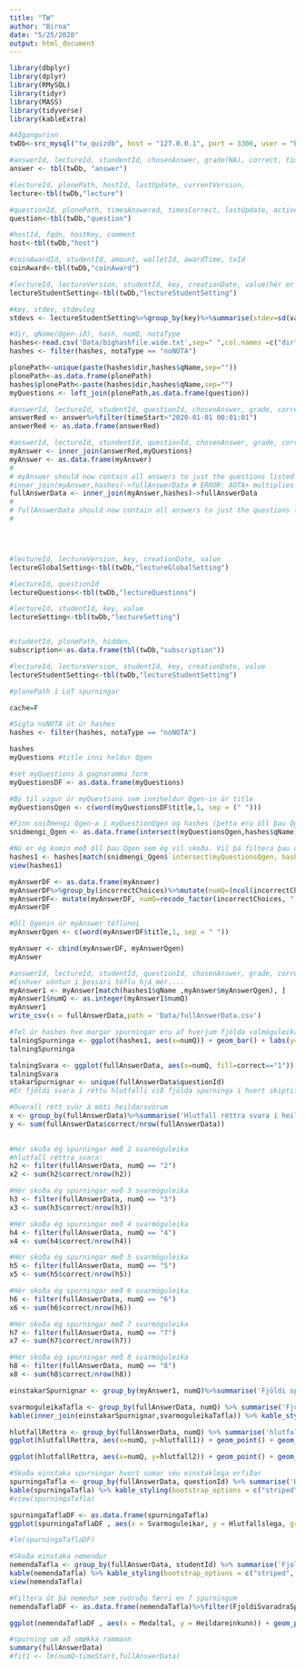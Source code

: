 ```yaml
---
title: "TW"
author: "Birna"
date: "5/25/2020"
output: html_document
---
```

```r

library(dbplyr)
library(dplyr)
library(RMySQL)
library(tidyr)
library(MASS)
library(tidyverse)
library(kableExtra)


```

```r
#Aðgangurinn
twDb<-src_mysql("tw_quizdb", host = "127.0.0.1", port = 3306, user = "bbg16", password = "ATldnqd6eohr")

#answerId, lectureId, stundentId, chosenAnswer, grade(NA), correct, timeStart, timeEnd, practice, coinsAwarded
answer <- tbl(twDb, "answer")

#lectureId, plonePath, hostId, lastUpdate, currentVersion, 
lecture<-tbl(twDb,"lecture")

#questionId, plonePath, timesAnswered, timesCorrect, lastUpdate, active, qnType, qnType, correctChoices, incorrectChoices, qnType, correctChoices, incorrectChoices, title
question<-tbl(twDb,"question")

#hostId, fqdn, hostKey, comment
host<-tbl(twDb,"host")

#coinAwardId, studentId, amount, walletId, awardTime, txId
coinAward<-tbl(twDb,"coinAward")

#lectureId, lectureVersion, studentId, key, creationDate, value(hér er value eitthvað flippuð tala)
lectureStudentSetting<-tbl(twDb,"lectureStudentSetting")

#key, stdev, stdevlog
stdevs <- lectureStudentSetting%>%group_by(key)%>%summarise(stdev=sd(value,na.rm=T),stdevlog=sd(log2(value),na.rm=T))

#dir, qName(Qgen-ið), hash, numQ, notaType
hashes<-read.csv('Data/bighashfile.wide.txt',sep=" ",col.names =c("dir","qName","hash","hash2","hash3","numQ","notaType"),na.strings = ".")
hashes <- filter(hashes, notaType == "noNOTA")

plonePath<-unique(paste(hashes$dir,hashes$qName,sep=""))
plonePath<-as.data.frame(plonePath)
hashes$plonePath<-paste(hashes$dir,hashes$qName,sep="")
myQuestions <- left_join(plonePath,as.data.frame(question))

#answerId, lectureId, studentId, questionId, chosenAnswer, grade, correct, timeStart, timeEnd, practice, coinsAwarded, lectureVersion
answerRed <- answer%>%filter(timeStart>"2020-01-01 00:01:01")
answerRed <- as.data.frame(answerRed)

#answerId, lectureId, stundentId, questionId, chosenAnswer, grade, correct, timeStart, timeEnd, practice, coinsAwarded, lectureVersion, plonePath, timesAnswered, timesCorrect, lastUpdate, active, qnType, correctChoices, incorrectChoices, title(inniheldurQgen)
myAnswer <- inner_join(answerRed,myQuestions)
myAnswer <- as.data.frame(myAnswer)
#
# myAnswer should now contain all answers to just the questions listed in the hash file
#inner_join(myAnswer,hashes)->fullAnswerData # ERROR: AOTA+ multiplies the dimension!!!
fullAnswerData <- inner_join(myAnswer,hashes)->fullAnswerData
#
# fullAnswerData should now contain all answers to just the questions listed in the hash file, plus additional info
#




#lectureId, lectureVersion, key, creationDate, value
lectureGlobalSetting<-tbl(twDb,"lectureGlobalSetting")

#lectureId, questionId
lectureQuestions<-tbl(twDb,"lectureQuestions")

#lectureId, studentId, key, value
lectureSetting<-tbl(twDb,"lectureSetting")


#studentId, plonePath, hidden, 
subscription<-as.data.frame(tbl(twDb,"subscription"))

#lectureId, lectureVersion, studentId, key, creationDate, value
lectureStudentSetting<-tbl(twDb,"lectureStudentSetting")

#plonePath í LoT spurningar

```

```r
cache=F

#Sigta noNOTA út úr hashes
hashes <- filter(hashes, notaType == "noNOTA")

hashes
myQuestions #title inni heldur Qgen

#set myQuestions á gagnaramma form
myQuestionsDF <- as.data.frame(myQuestions)

#Bý til vigur úr myQuestions sem inniheldur Qgen-in úr title
myQuestionsQgen <- c(word(myQuestionsDF$title,1, sep = (" ")))

#Finn sniðmengi Qgen-a í myQuestionQgen og hashes (þetta eru öll þau Qgen sem ég á að skoða)
snidmengi_Qgen <- as.data.frame(intersect(myQuestionsQgen,hashes$qName))

#Nú er ég komin með öll þau Qgen sem ég vil skoða. Vil þá filtera þau út úr hashes
hashes1 <- hashes[match(snidmengi_Qgen$`intersect(myQuestionsQgen, hashes$qName)`,hashes$qName), ]
view(hashes1)

myAnswerDF <- as.data.frame(myAnswer)
myAnswerDF%>%group_by(incorrectChoices)%>%mutate(numQ=(ncol(incorrectChoices)))
myAnswerDF<- mutate(myAnswerDF, numQ=recode_factor(incorrectChoices, "[1]"="2", "[1, 2]"="3","[1, 2, 3]"="4", "[1, 2, 3, 4]"="5", "[1, 2, 3, 4, 5]"="6", "[1, 2, 3, 4, 5, 6]"="7", "[1, 2, 3, 4, 5, 6, 7]"="8") )
myAnswerDF

#Öll Qgenin úr myAnswer töflunni
myAnswerQgen <- c(word(myAnswerDF$title,1, sep = " "))

myAnswer <- cbind(myAnswerDF, myAnswerQgen)
myAnswer

#answerId, lectureId, studentId, questionId, chosenAnswer, grade, correct, timeStart, timeEnd, practice
#Einhver vöntun í þessari töflu hjá mér.... 
myAnswer1 <- myAnswer[match(hashes1$qName ,myAnswer$myAnswerQgen), ]
myAnswer1$numQ <- as.integer(myAnswer1$numQ)
myAnswer1
write_csv(x = fullAnswerData,path = 'Data/fullAnswerData.csv')

```

```r
#Tel úr hashes hve margar spurningar eru af hverjum fjölda valmöguleika
talningSpurninga <- ggplot(hashes1, aes(x=numQ)) + geom_bar() + labs(y="Fjöldi spurninga", x="Fjöldi svarmögueleika")
talningSpurninga
```
```r
talningSvara <- ggplot(fullAnswerData, aes(x=numQ, fill=correct=="1")) + geom_bar() + labs(y="Fjöldi svara", x="Fjöldi svarmögueleika", fill="Correct/Incorrect")
talningSvara
stakarSpurnignar <- unique(fullAnswerData$questionId)
#Er fjöldi svara í réttu hlutfalli við fjölda spurninga í hvert skipti? 

#Overall rétt svör á móti heildarsvörum 
x <- group_by(fullAnswerData)%>%summarise('Hlutfall réttra svara í heildina' = (sum(fullAnswerData$correct)/n()))
y <- sum(fullAnswerData$correct/nrow(fullAnswerData))                         
                                        
```


```r
#Hér skoða ég spurningar með 2 svarmöguleika
#hlutfall réttra svara: 
h2 <- filter(fullAnswerData, numQ == "2")
x2 <- sum(h2$correct/nrow(h2)) 
```

```r
#Hér skoða ég spurningar með 3 svarmöguleika
h3 <- filter(fullAnswerData, numQ == "3")
x3 <- sum(h3$correct/nrow(h3))
```

```r
#Hér skoða ég spurningar með 4 svarmöguleika
h4 <- filter(fullAnswerData, numQ == "4")
x4 <- sum(h4$correct/nrow(h4))
```

```r
#Hér skoða ég spurningar með 5 svarmöguleika
h5 <- filter(fullAnswerData, numQ == "5")
x5 <- sum(h5$correct/nrow(h5))
```

```r
#Hér skoða ég spurningar með 6 svarmöguleika
h6 <- filter(fullAnswerData, numQ == "6")
x6 <- sum(h6$correct/nrow(h6))
```
```r
#Hér skoða ég spurningar með 7 svarmöguleika
h7 <- filter(fullAnswerData, numQ == "7")
x7 <- sum(h7$correct/nrow(h7))
```
```r
#Hér skoða ég spurningar með 8 svarmöguleika
h8 <- filter(fullAnswerData, numQ == "8")
x8 <- sum(h8$correct/nrow(h8))
```
```r
einstakarSpurnignar <- group_by(myAnswer1, numQ)%>%summarise('Fjöldi spurninga(engin eins)'=n())

svarmoguleikaTafla <- group_by(fullAnswerData, numQ) %>% summarise('Fjöldi svara'=n(), 'Fjöldi réttra svara'=sum(correct), 'Hlutfall réttra svara'=sum(correct)/n(), 'Rétt svör á móti réttum overall'=sum(correct)/n()/y)
kable(inner_join(einstakarSpurnignar,svarmoguleikaTafla)) %>% kable_styling(bootstrap_options = c("striped", "hover"))

```
```r
hlutfallRettra <- group_by(fullAnswerData, numQ) %>% summarise('hlutfall1'=sum(correct)/n(), 'hlutfall2'=sum(correct)/n()/y)
ggplot(hlutfallRettra, aes(x=numQ, y=hlutfall1)) + geom_point() + geom_smooth(method = 'lm', color="cyan") + labs(x="Fjöldi svarmöguleika", y="Hlutfall réttra svara")
```
```r
ggplot(hlutfallRettra, aes(x=numQ, y=hlutfall2)) + geom_point() + geom_smooth(method = 'lm', color="cyan") + labs(x="Fjöldi svarmöguleika", y="Rétt svör á móti réttum overall")
```
```r
#Skoða einstaka spurningar hvort sumar séu einstaklega erfiðar
spurningaTafla <- group_by(fullAnswerData, questionId) %>% summarise('Hve oft svarað'=unique(timesAnswered), 'Hve oft rétt'=unique(timesCorrect),'Hlutfallslega'=unique(timesCorrect)/unique(timesAnswered), 'Svarmoguleikar'=unique(numQ))
kable(spurningaTafla) %>% kable_styling(bootstrap_options = c("striped", "hover"))
#view(spurningaTafla)

spurningaTaflaDF <- as.data.frame(spurningaTafla)
ggplot(spurningaTaflaDF , aes(x = Svarmoguleikar, y = Hlutfallslega, group=Svarmoguleikar)) + geom_boxplot() +labs(x = "Meðal fjöldi svarmöguleika", y = "Heildareinkunn") + labs(title = "Samband fjölda svarmöguleika og einkunna") + geom_smooth(method = 'lm', color="cyan", aes(group=1))

#lm(spurningaTaflaDF)
```

```r
#Skoða einstaka nemendur 
nemendaTafla <- group_by(fullAnswerData, studentId) %>% summarise('FjoldiSvaradraSpurninga'=n(), 'Hve oft rétt'=sum(correct), 'Heildareinkunn'=sum(correct)/n(), 'Heildarfjöldi svarmöguleika'= sum(numQ), 'Medaltal'=sum(numQ)/n())
kable(nemendaTafla) %>% kable_styling(bootstrap_options = c("striped", "hover"))
view(nemendaTafla)

#Filtera út þá nemedur sem svöruðu færri en 7 spurningum 
nemendaTaflaDF <- as.data.frame(nemendaTafla)%>%filter(FjoldiSvaradraSpurninga > 6)

ggplot(nemendaTaflaDF , aes(x = Medaltal, y = Heildareinkunn)) + geom_point() +labs(x = "Meðal fjöldi svarmöguleika", y = "Heildareinkunn") + labs(title = "Samband fjölda svarmöguleika og einkunna") + geom_smooth(method = 'lm', color="cyan")

```
```r
#spurning um að smækka rammann
summary(fullAnswerData)
#fit1 <- lm(numQ~timeStart,fullAnswerData)
```




